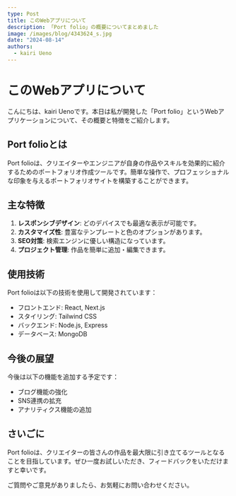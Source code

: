 ```yaml
---
type: Post
title: このWebアプリについて
description: 「Port folio」の概要についてまとめました
image: /images/blog/4343624_s.jpg
date: "2024-08-14"
authors:
  - kairi Ueno
---
```


# このWebアプリについて

こんにちは、kairi Uenoです。本日は私が開発した「Port folio」というWebアプリケーションについて、その概要と特徴をご紹介します。

## Port folioとは

Port folioは、クリエイターやエンジニアが自身の作品やスキルを効果的に紹介するためのポートフォリオ作成ツールです。簡単な操作で、プロフェッショナルな印象を与えるポートフォリオサイトを構築することができます。

## 主な特徴

1. **レスポンシブデザイン**: どのデバイスでも最適な表示が可能です。
2. **カスタマイズ性**: 豊富なテンプレートと色のオプションがあります。
3. **SEO対策**: 検索エンジンに優しい構造になっています。
4. **プロジェクト管理**: 作品を簡単に追加・編集できます。

## 使用技術

Port folioは以下の技術を使用して開発されています：

- フロントエンド: React, Next.js
- スタイリング: Tailwind CSS
- バックエンド: Node.js, Express
- データベース: MongoDB

## 今後の展望

今後は以下の機能を追加する予定です：

- ブログ機能の強化
- SNS連携の拡充
- アナリティクス機能の追加

## さいごに

Port folioは、クリエイターの皆さんの作品を最大限に引き立てるツールとなることを目指しています。ぜひ一度お試しいただき、フィードバックをいただけますと幸いです。

ご質問やご意見がありましたら、お気軽にお問い合わせください。
